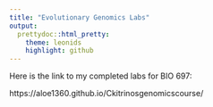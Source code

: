```yaml
---
title: "Evolutionary Genomics Labs"
output:
  prettydoc::html_pretty:
    theme: leonids
    highlight: github
---
```


Here is the link to my completed labs for BIO 697:

https://aloe1360.github.io/Ckitrinosgenomicscourse/